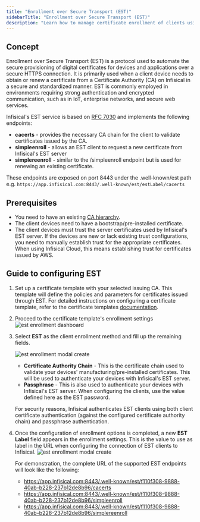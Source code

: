 ```yaml
---
title: "Enrollment over Secure Transport (EST)"
sidebarTitle: "Enrollment over Secure Transport (EST)"
description: "Learn how to manage certificate enrollment of clients using EST"
---
```


## Concept

Enrollment over Secure Transport (EST) is a protocol used to automate the secure provisioning of digital certificates for devices and applications over a secure HTTPS connection. It is primarily used when a client device needs to obtain or renew a certificate from a Certificate Authority (CA) on Infisical in a secure and standardized manner. EST is commonly employed in environments requiring strong authentication and encrypted communication, such as in IoT, enterprise networks, and secure web services.

Infisical's EST service is based on [RFC 7030](https://datatracker.ietf.org/doc/html/rfc7030) and implements the following endpoints:

- **cacerts** - provides the necessary CA chain for the client to validate certificates issued by the CA.
- **simpleenroll** - allows an EST client to request a new certificate from Infisical's EST server
- **simplereenroll** - similar to the /simpleenroll endpoint but is used for renewing an existing certificate.

These endpoints are exposed on port 8443 under the .well-known/est path e.g.
`https://app.infisical.com:8443/.well-known/est/estLabel/cacerts`

## Prerequisites

- You need to have an existing [CA hierarchy](/documentation/platform/pki/private-ca).
- The client devices need to have a bootstrap/pre-installed certificate.
- The client devices must trust the server certificates used by Infisical's EST server. If the devices are new or lack existing trust configurations, you need to manually establish trust for the appropriate certificates. When using Infisical Cloud, this means establishing trust for certificates issued by AWS.

## Guide to configuring EST

1. Set up a certificate template with your selected issuing CA. This template will define the policies and parameters for certificates issued through EST. For detailed instructions on configuring a certificate template, refer to the certificate templates [documentation](/documentation/platform/pki/certificate-templates).

2. Proceed to the certificate template's enrollment settings
   ![est enrollment dashboard](/images/platform/pki/est/template-enroll-hover.png)

3. Select **EST** as the client enrollment method and fill up the remaining fields.

   ![est enrollment modal create](/images/platform/pki/est/template-enrollment-modal.png)

   - **Certificate Authority Chain** - This is the certificate chain used to validate your devices' manufacturing/pre-installed certificates. This will be used to authenticate your devices with Infisical's EST server.
   - **Passphrase** - This is also used to authenticate your devices with Infisical's EST server. When configuring the clients, use the value defined here as the EST password.

   For security reasons, Infisical authenticates EST clients using both client certificate authentication (against the configured certificate authority chain) and passphrase authentication.

4. Once the configuration of enrollment options is completed, a new **EST Label** field appears in the enrollment settings. This is the value to use as label in the URL when configuring the connection of EST clients to Infisical.
   ![est enrollment modal create](/images/platform/pki/est/template-enrollment-est-label.png)

   For demonstration, the complete URL of the supported EST endpoints will look like the following:

   - https://app.infisical.com:8443/.well-known/est/f110f308-9888-40ab-b228-237b12de8b96/cacerts
   - https://app.infisical.com:8443/.well-known/est/f110f308-9888-40ab-b228-237b12de8b96/simpleenroll
   - https://app.infisical.com:8443/.well-known/est/f110f308-9888-40ab-b228-237b12de8b96/simplereenroll
